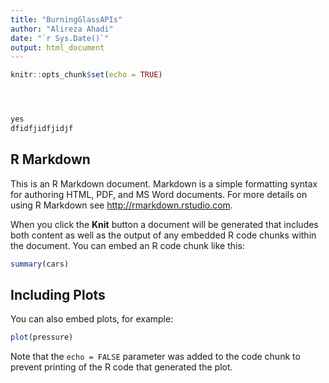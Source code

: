 ```yaml
---
title: "BurningGlassAPIs"
author: "Alireza Ahadi"
date: "`r Sys.Date()`"
output: html_document
---
```


```r
knitr::opts_chunk$set(echo = TRUE)




yes
dfidfjidfjidjf
```

## R Markdown

This is an R Markdown document. Markdown is a simple formatting syntax for authoring HTML, PDF, and MS Word documents. For more details on using R Markdown see <http://rmarkdown.rstudio.com>.

When you click the **Knit** button a document will be generated that includes both content as well as the output of any embedded R code chunks within the document. You can embed an R code chunk like this:

```r
summary(cars)
```

## Including Plots

You can also embed plots, for example:

```r
plot(pressure)
```

Note that the `echo = FALSE` parameter was added to the code chunk to prevent printing of the R code that generated the plot.

